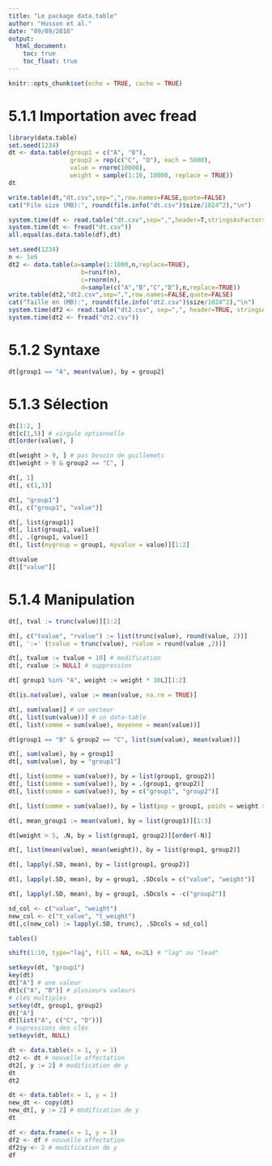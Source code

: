 ---
title: "Le package data.table"
author: "Husson et al."
date: "09/09/2018"
output:
  html_document:
    toc: true
    toc_float: true 
---

```{r setup, include=FALSE}
knitr::opts_chunk$set(echo = TRUE, cache = TRUE)
```

# 5.1.1 Importation avec fread

```{r,message=FALSE,warning=FALSE}
library(data.table)
set.seed(1234)
dt <- data.table(group1 = c("A", "B"),
                 group2 = rep(c("C", "D"), each = 5000),
                 value = rnorm(10000),
                 weight = sample(1:10, 10000, replace = TRUE))
dt
```

```{r}
write.table(dt,"dt.csv",sep=",",row.names=FALSE,quote=FALSE)
cat("File size (MB):", round(file.info("dt.csv")$size/1024^2),"\n")
```

```{r,message=FALSE,warning=FALSE}
system.time(df <- read.table("dt.csv",sep=",",header=T,stringsAsFactors=F))
system.time(dt <- fread("dt.csv"))
all.equal(as.data.table(df),dt)
```

```{r}
set.seed(1234)
n <- 1e6
dt2 <- data.table(a=sample(1:1000,n,replace=TRUE),
                    b=runif(n),
                    c=rnorm(n),
                    d=sample(c("A","B","C","D"),n,replace=TRUE))
write.table(dt2,"dt2.csv",sep=",",row.names=FALSE,quote=FALSE)
cat("Taille en (MB):", round(file.info("dt2.csv")$size/1024^2),"\n")
system.time(df2 <- read.table("dt2.csv", sep=",", header=TRUE, stringsAsFactors=FALSE))
system.time(dt2 <- fread("dt2.csv"))
```

# 5.1.2 Syntaxe

```{r}
dt[group1 == "A", mean(value), by = group2]
```

# 5.1.3 Sélection

```{r}
dt[1:2, ]
dt[c(1,5)] # virgule optionnelle
dt[order(value), ]
```

```{r}
dt[weight > 9, ] # pas besoin de guillemets
dt[weight > 9 & group2 == "C", ]
```

```{r}
dt[, 1]
dt[, c(1,3)]
```

```{r}
dt[, "group1"]
dt[, c("group1", "value")]
```

```{r}
dt[, list(group1)]
dt[, list(group1, value)]
dt[, .(group1, value)]
dt[, list(mygroup = group1, myvalue = value)][1:2]
```

```{r,results=FALSE}
dt$value
dt[["value"]]
```
# 5.1.4 Manipulation

```{r}
dt[, tval := trunc(value)][1:2]
```
```{r}
dt[, c("tvalue", "rvalue") := list(trunc(value), round(value, 2))]
dt[, ':=' (tvalue = trunc(value), rvalue = round(value ,2))]
```
```{r}
dt[, tvalue := tvalue + 10] # modification
dt[, rvalue := NULL] # suppression
```
```{r}
dt[ group1 %in% "A", weight := weight * 10L][1:2]
```
```{r}
dt[is.na(value), value := mean(value, na.rm = TRUE)]
```
```{r}
dt[, sum(value)] # un vecteur
dt[, list(sum(value))] # un data-table
dt[, list(somme = sum(value), moyenne = mean(value))]
```
```{r}
dt[group1 == "B" & group2 == "C", list(sum(value), mean(value))]
```
```{r}
dt[, sum(value), by = group1]
dt[, sum(value), by = "group1"]
```
```{r}
dt[, list(somme = sum(value)), by = list(group1, group2)]
dt[, list(somme = sum(value)), by = .(group1, group2)]
dt[, list(somme = sum(value)), by = c("group1", "group2")]
```

```{r}
dt[, list(somme = sum(value)), by = list(pop = group1, poids = weight > 5)]
```
```{r}
dt[, mean_group1 := mean(value), by = list(group1)][1:3]
```
```{r}
dt[weight > 5, .N, by = list(group1, group2)][order(-N)]
```
```{r}
dt[, list(mean(value), mean(weight)), by = list(group1, group2)]
```
```{r}
dt[, lapply(.SD, mean), by = list(group1, group2)]
```
```{r}
dt[, lapply(.SD, mean), by = group1, .SDcols = c("value", "weight")]
```
```{r}
dt[, lapply(.SD, mean), by = group1, .SDcols = -c("group2")]
```
```{r}
sd_col <- c("value", "weight")
new_col <- c("t_value", "t_weight")
dt[,c(new_col) := lapply(.SD, trunc), .SDcols = sd_col]
```
```{r}
tables()
```
```{r}
shift(1:10, type="lag", fill = NA, n=2L) # "lag" ou "lead"
```
```{r}
setkeyv(dt, "group1")
key(dt)
dt["A"] # une valeur
dt[c("A", "B")] # plusieurs valeurs
# clés multiples
setkey(dt, group1, group2)
dt["A"]
dt[list("A", c("C", "D"))]
# supressions des clés
setkeyv(dt, NULL)
```

```{r}
dt <- data.table(x = 1, y = 1)
dt2 <- dt # nouvelle affectation
dt2[, y := 2] # modification de y
dt
dt2
```
```{r}
dt <- data.table(x = 1, y = 1)
new_dt <- copy(dt)
new_dt[, y := 2] # modification de y
dt
```
```{r}
df <- data.frame(x = 1, y = 1)
df2 <- df # nouvelle affectation
df2$y <- 2 # modification de y
df
```

